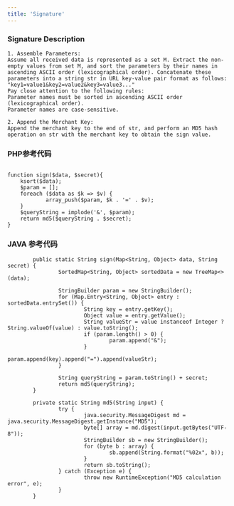 ```yaml
---
title: 'Signature'
---
```


### Signature Description
```
1. Assemble Parameters:
Assume all received data is represented as a set M. Extract the non-empty values from set M, and sort the parameters by their names in ascending ASCII order (lexicographical order). Concatenate these parameters into a string str in URL key-value pair format as follows:
"key1=value1&key2=value2&key3=value3..."
Pay close attention to the following rules:
Parameter names must be sorted in ascending ASCII order (lexicographical order).
Parameter names are case-sensitive.

2. Append the Merchant Key:
Append the merchant key to the end of str, and perform an MD5 hash operation on str with the merchant key to obtain the sign value.
```


### PHP参考代码
```

function sign($data, $secret){
	ksort($data);
	$param = [];
	foreach ($data as $k => $v) {
			array_push($param, $k . '=' . $v);
	}
	$queryString = implode('&', $param);
	return md5($queryString . $secret);
}

```


### JAVA 参考代码
```
		public static String sign(Map<String, Object> data, String secret) {
				SortedMap<String, Object> sortedData = new TreeMap<>(data);

				StringBuilder param = new StringBuilder();
				for (Map.Entry<String, Object> entry : sortedData.entrySet()) {
						String key = entry.getKey();
						Object value = entry.getValue();
						String valueStr = value instanceof Integer ? String.valueOf(value) : value.toString();
						if (param.length() > 0) {
								param.append("&");
						}
						param.append(key).append("=").append(valueStr);
				}

				String queryString = param.toString() + secret;
				return md5(queryString);
		}

		private static String md5(String input) {
				try {
						java.security.MessageDigest md = java.security.MessageDigest.getInstance("MD5");
						byte[] array = md.digest(input.getBytes("UTF-8"));
						StringBuilder sb = new StringBuilder();
						for (byte b : array) {
								sb.append(String.format("%02x", b));
						}
						return sb.toString();
				} catch (Exception e) {
						throw new RuntimeException("MD5 calculation error", e);
				}
		}
```